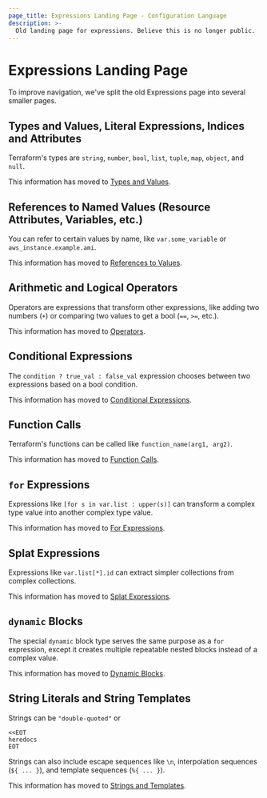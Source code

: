 ```yaml
---
page_title: Expressions Landing Page - Configuration Language
description: >-
  Old landing page for expressions. Believe this is no longer public.
---
```


# Expressions Landing Page

To improve navigation, we've split the old Expressions page into several smaller
pages.

<a id="types-and-values"></a> <a id="advanced-type-details"></a> <a id="type-conversion"></a> <a id="literal-expressions"></a> <a id="indices-and-attributes"></a>

## Types and Values, Literal Expressions, Indices and Attributes

Terraform's types are `string`, `number`, `bool`, `list`, `tuple`, `map`,
`object`, and `null`.

This information has moved to
[Types and Values](/terraform/language/expressions/types).

<div style={{height: '30vh', margin: 0, padding: 0}} />

<a id="references-to-named-values"></a> <a id="local-named-values"></a> <a id="named-values-and-dependencies"></a> <a id="references-to-resource-attributes"></a> <a id="local-named-values-1"></a> <a id="values-not-yet-known"></a>

## References to Named Values (Resource Attributes, Variables, etc.)

You can refer to certain values by name, like `var.some_variable` or
`aws_instance.example.ami`.

This information has moved to
[References to Values](/terraform/language/expressions/references).

<div style={{height: '30vh', margin: 0, padding: 0}} />

<a id="arithmetic-operators"></a> <a id="equality-operators"></a> <a id="comparison-operators"></a> <a id="logical-operators"></a>

## Arithmetic and Logical Operators

Operators are expressions that transform other expressions, like adding two
numbers (`+`) or comparing two values to get a bool (`==`, `>=`, etc.).

This information has moved to
[Operators](/terraform/language/expressions/operators).

<div style={{height: '30vh', margin: 0, padding: 0}} />

## Conditional Expressions

The `condition ? true_val : false_val` expression chooses between two
expressions based on a bool condition.

This information has moved to
[Conditional Expressions](/terraform/language/expressions/conditionals).

<div style={{height: '30vh', margin: 0, padding: 0}} />

<a id="expanding-function-arguments"></a> <a id="available-functions"></a>

## Function Calls

Terraform's functions can be called like `function_name(arg1, arg2)`.

This information has moved to
[Function Calls](/terraform/language/expressions/function-calls).

<div style={{height: '30vh', margin: 0, padding: 0}} />

<a id="for-expressions"></a>

## `for` Expressions

Expressions like `[for s in var.list : upper(s)]` can transform a complex type
value into another complex type value.

This information has moved to
[For Expressions](/terraform/language/expressions/for).

<div style={{height: '30vh', margin: 0, padding: 0}} />

<a id="splat-expressions"></a> <a id="legacy-attribute-only-splat-expressions"></a>

## Splat Expressions

Expressions like `var.list[*].id` can extract simpler collections from complex
collections.

This information has moved to
[Splat Expressions](/terraform/language/expressions/splat).

<div style={{height: '30vh', margin: 0, padding: 0}} />

<a id="dynamic-blocks"></a> <a id="best-practices-for-dynamic-blocks"></a>

## `dynamic` Blocks

The special `dynamic` block type serves the same purpose as a `for` expression,
except it creates multiple repeatable nested blocks instead of a complex value.

This information has moved to
[Dynamic Blocks](/terraform/language/expressions/dynamic-blocks).

<div style={{height: '30vh', margin: 0, padding: 0}} />

<a id="string-literals"></a> <a id="string-templates"></a> <a id="interpolation"></a> <a id="directives"></a>

## String Literals and String Templates

Strings can be `"double-quoted"` or

```hcl
<<EOT
heredocs
EOT
```

Strings can also include escape sequences like `\n`, interpolation sequences
(`${ ... }`), and template sequences (`%{ ... }`).

This information has moved to
[Strings and Templates](/terraform/language/expressions/strings).

<div style={{height: '30vh', margin: 0, padding: 0}} />
